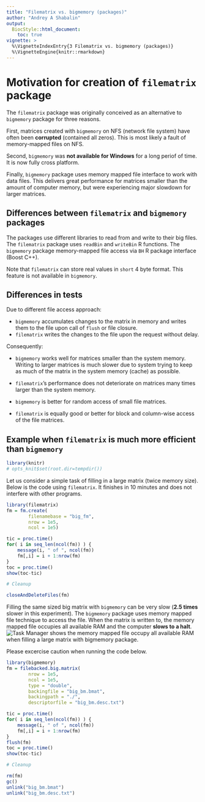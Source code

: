 ---
title: "Filematrix vs. bigmemory (packages)"
author: "Andrey A Shabalin"
output: 
  BiocStyle::html_document:
    toc: true
vignette: >
  %\VignetteIndexEntry{3 Filematrix vs. bigmemory (packages)}
  %\VignetteEngine{knitr::rmarkdown}
---

# Motivation for creation of `filematrix` package

The `filematrix` package was originally conceived as an alternative
to `bigmemory` package for three reasons.

First, matrices created with `bigmemory` on NFS (network file system)
have often been **corrupted** (contained all zeros).
This is most likely a fault of memory-mapped files on NFS.

Second, `bigmemory` was **not available for Windows** for a long periof of time.
It is now fully cross platform.

Finally, `bigmemory` package uses memory mapped file interface to
work with data files. This delivers great performance for
matrices smaller than the amount of computer memory,
but were experiencing major slowdown for larger matrices.

## Differences between `filematrix` and `bigmemory` packages

The packages use different libraries to read from and write to their big files. 
The `filematrix` package uses `readBin` and `writeBin` R functions. 
The `bigmemory` package memory-mapped file access via
`BH` R package interface (Boost C++).

Note that `filematrix` can store real values in `short` 4 byte format.
This feature is not available in `bigmemory`.

## Differences in tests

Due to different file access approach:

-   `bigmemory` accumulates changes to the matrix in memory and 
    writes them to the file upon call of `flush` or file closure.
-   `filematrix` writes the changes to the file upon the request without delay.

Consequently:

-   `bigmemory` works well for matrices smaller than the system memory. 
    Writing to larger matrices is much slower due to system trying to 
    keep as much of the matrix in the system memory (cache) as possible.
-   `filematrix`'s performance does not deteriorate on matrices many times larger than the system memory.

-   `bigmemory` is better for random access of small file matrices.
-   `filematrix` is equally good or better for block 
    and column-wise access of the file matrices.

## Example when `filematrix` is much more efficient than `bigmemory`

```{r setup, echo=FALSE}
library(knitr)
# opts_knit$set(root.dir=tempdir())
```

Let us consider a simple task of filling in a large matrix (twice memory size).
Below is the code using `filematrix`. 
It finishes in 10 minutes and does not interfere with other programs.

```{r eval=FALSE}
library(filematrix)
fm = fm.create(
        filenamebase = "big_fm",
        nrow = 1e5,
        ncol = 1e5)

tic = proc.time()
for( i in seq_len(ncol(fm)) ) {
    message(i, " of ", ncol(fm))
    fm[,i] = i + 1:nrow(fm)
}
toc = proc.time()
show(toc-tic)

# Cleanup

closeAndDeleteFiles(fm)
```

Filling the same sized big matrix with `bigmemory` 
can be very slow (**2.5 times** slower in this experiment).
The `bigmemory` package uses memory mapped file technique to access the file.
When the matrix is written to, the memory mapped file occupies 
all available RAM and the computer **slows to a halt**.
![Task Manager shows the memory mapped file occupy all 
available RAM when filling a large matrix with 
`bigmemory` package.](figures/out_of_memory.png)

Please excercise caution when running the code below.

```{r eval=FALSE}
library(bigmemory)
fm = filebacked.big.matrix(
        nrow = 1e5,
        ncol = 1e5,  
        type = "double",
        backingfile = "big_bm.bmat",
        backingpath = "./",
        descriptorfile = "big_bm.desc.txt")

tic = proc.time()
for( i in seq_len(ncol(fm)) ) {
    message(i, " of ", ncol(fm))
    fm[,i] = i + 1:nrow(fm)
}
flush(fm)
toc = proc.time()
show(toc-tic)

# Cleanup

rm(fm)
gc()
unlink("big_bm.bmat")
unlink("big_bm.desc.txt")
```
